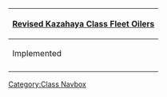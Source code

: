 {| class="mw-collapsible mw-collapsed wikitable" align=center
! [[:Category:Revised Kazahaya Class|Revised Kazahaya Class Fleet Oilers]]
|-
! Implemented
|-
| align=center | {{ShipLink|Hayasui}}
|}<noinclude>[[Category:Class Navbox]]</noinclude>